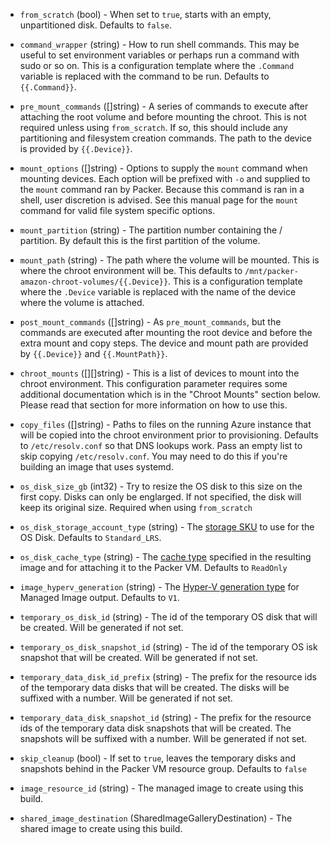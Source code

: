 <!-- Code generated from the comments of the Config struct in builder/azure/chroot/builder.go; DO NOT EDIT MANUALLY -->

-   `from_scratch` (bool) - When set to `true`, starts with an empty, unpartitioned disk. Defaults to `false`.
    
-   `command_wrapper` (string) - How to run shell commands. This may be useful to set environment variables or perhaps run
    a command with sudo or so on. This is a configuration template where the `.Command` variable
    is replaced with the command to be run. Defaults to `{{.Command}}`.
    
-   `pre_mount_commands` ([]string) - A series of commands to execute after attaching the root volume and before mounting the chroot.
    This is not required unless using `from_scratch`. If so, this should include any partitioning
    and filesystem creation commands. The path to the device is provided by `{{.Device}}`.
    
-   `mount_options` ([]string) - Options to supply the `mount` command when mounting devices. Each option will be prefixed with
    `-o` and supplied to the `mount` command ran by Packer. Because this command is ran in a shell,
    user discretion is advised. See this manual page for the `mount` command for valid file system specific options.
    
-   `mount_partition` (string) - The partition number containing the / partition. By default this is the first partition of the volume.
    
-   `mount_path` (string) - The path where the volume will be mounted. This is where the chroot environment will be. This defaults
    to `/mnt/packer-amazon-chroot-volumes/{{.Device}}`. This is a configuration template where the `.Device`
    variable is replaced with the name of the device where the volume is attached.
    
-   `post_mount_commands` ([]string) - As `pre_mount_commands`, but the commands are executed after mounting the root device and before the
    extra mount and copy steps. The device and mount path are provided by `{{.Device}}` and `{{.MountPath}}`.
    
-   `chroot_mounts` ([][]string) - This is a list of devices to mount into the chroot environment. This configuration parameter requires
    some additional documentation which is in the "Chroot Mounts" section below. Please read that section
    for more information on how to use this.
    
-   `copy_files` ([]string) - Paths to files on the running Azure instance that will be copied into the chroot environment prior to
    provisioning. Defaults to `/etc/resolv.conf` so that DNS lookups work. Pass an empty list to skip copying
    `/etc/resolv.conf`. You may need to do this if you're building an image that uses systemd.
    
-   `os_disk_size_gb` (int32) - Try to resize the OS disk to this size on the first copy. Disks can only be englarged. If not specified,
    the disk will keep its original size. Required when using `from_scratch`
    
-   `os_disk_storage_account_type` (string) - The [storage SKU](https://docs.microsoft.com/en-us/rest/api/compute/disks/createorupdate#diskstorageaccounttypes)
    to use for the OS Disk. Defaults to `Standard_LRS`.
    
-   `os_disk_cache_type` (string) - The [cache type](https://docs.microsoft.com/en-us/rest/api/compute/images/createorupdate#cachingtypes)
    specified in the resulting image and for attaching it to the Packer VM. Defaults to `ReadOnly`
    
-   `image_hyperv_generation` (string) - The [Hyper-V generation type](https://docs.microsoft.com/en-us/rest/api/compute/images/createorupdate#hypervgenerationtypes) for Managed Image output.
    Defaults to `V1`.
    
-   `temporary_os_disk_id` (string) - The id of the temporary OS disk that will be created. Will be generated if not set.
    
-   `temporary_os_disk_snapshot_id` (string) - The id of the temporary OS isk snapshot that will be created. Will be generated if not set.
    
-   `temporary_data_disk_id_prefix` (string) - The prefix for the resource ids of the temporary data disks that will be created. The disks will be suffixed with a number. Will be generated if not set.
    
-   `temporary_data_disk_snapshot_id` (string) - The prefix for the resource ids of the temporary data disk snapshots that will be created. The snapshots will be suffixed with a number. Will be generated if not set.
    
-   `skip_cleanup` (bool) - If set to `true`, leaves the temporary disks and snapshots behind in the Packer VM resource group. Defaults to `false`
    
-   `image_resource_id` (string) - The managed image to create using this build.
    
-   `shared_image_destination` (SharedImageGalleryDestination) - The shared image to create using this build.
    